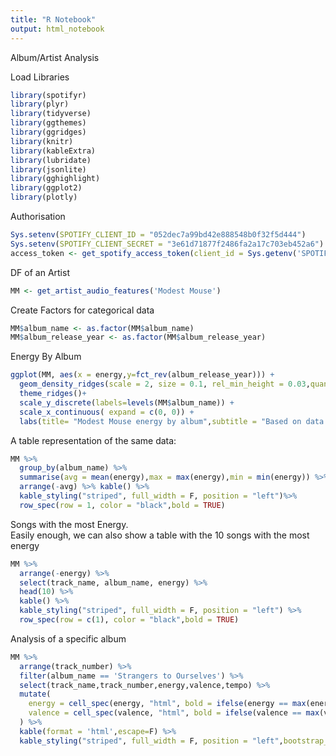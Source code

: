 ```yaml
---
title: "R Notebook"
output: html_notebook
---
```


Album/Artist Analysis

Load Libraries
```r
library(spotifyr)
library(plyr)
library(tidyverse)
library(ggthemes)
library(ggridges)
library(knitr)
library(kableExtra)
library(lubridate)
library(jsonlite)
library(gghighlight)
library(ggplot2)
library(plotly)
```

Authorisation
```r
Sys.setenv(SPOTIFY_CLIENT_ID = "052dec7a99bd42e888548b0f32f5d444")
Sys.setenv(SPOTIFY_CLIENT_SECRET = "3e61d71877f2486fa2a17c703eb452a6")
access_token <- get_spotify_access_token(client_id = Sys.getenv('SPOTIFY_CLIENT_ID'), client_secret = Sys.getenv('SPOTIFY_CLIENT_SECRET'))
```


DF of an Artist
```r
MM <- get_artist_audio_features('Modest Mouse')
```


Create Factors for categorical data
```r
MM$album_name <- as.factor(MM$album_name)
MM$album_release_year <- as.factor(MM$album_release_year)
```



Energy By Album
```r
ggplot(MM, aes(x = energy,y=fct_rev(album_release_year))) + 
  geom_density_ridges(scale = 2, size = 0.1, rel_min_height = 0.03,quantile_lines=TRUE,quantiles=2) +
  theme_ridges()+
  scale_y_discrete(labels=levels(MM$album_name)) + 
  scale_x_continuous( expand = c(0, 0)) +
  labs(title= "Modest Mouse energy by album",subtitle = "Based on data from Spotify", y="Album", x = "Energy")
```


A table representation of the same data:
```r
MM %>% 
  group_by(album_name) %>% 
  summarise(avg = mean(energy),max = max(energy),min = min(energy)) %>% 
  arrange(-avg) %>% kable() %>% 
  kable_styling("striped", full_width = F, position = "left")%>% 
  row_spec(row = 1, color = "black",bold = TRUE)
```



Songs with the most Energy.  
Easily enough, we can also show a table with the 10 songs with the most energy
```r
MM %>% 
  arrange(-energy) %>% 
  select(track_name, album_name, energy) %>% 
  head(10) %>% 
  kable() %>% 
  kable_styling("striped", full_width = F, position = "left") %>% 
  row_spec(row = c(1), color = "black",bold = TRUE)
```



Analysis of a specific album
```r
MM %>%
  arrange(track_number) %>% 
  filter(album_name == 'Strangers to Ourselves') %>%
  select(track_name,track_number,energy,valence,tempo) %>% 
  mutate(
    energy = cell_spec(energy, "html", bold = ifelse(energy == max(energy), TRUE, FALSE)),
    valence = cell_spec(valence, "html", bold = ifelse(valence == max(valence), TRUE, FALSE))
  ) %>%
  kable(format = 'html',escape=F) %>% 
  kable_styling("striped", full_width = F, position = "left",bootstrap_options = c("striped", "hover", "condensed", "responsive"))
```





